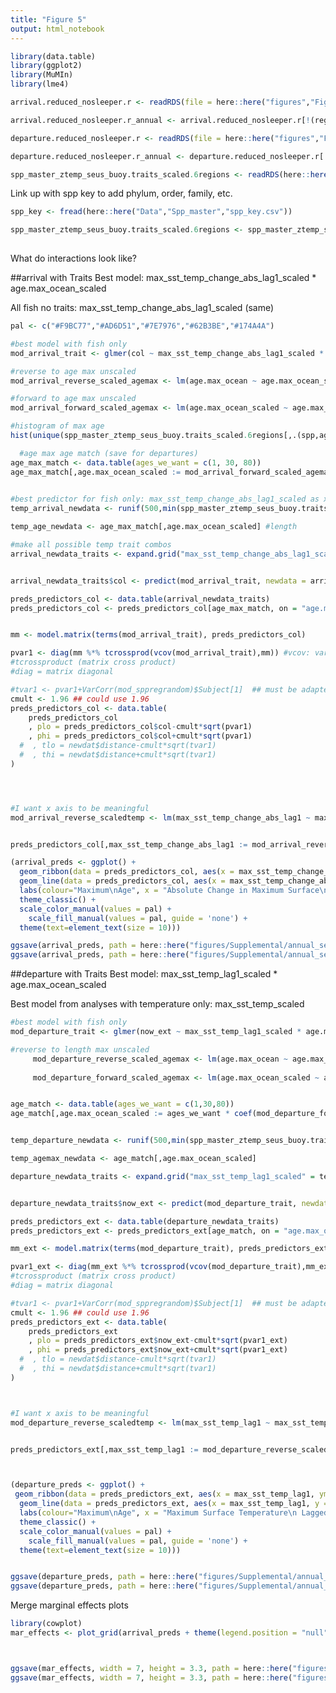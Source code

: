 ```yaml
---
title: "Figure 5"
output: html_notebook
---
```


```r
library(data.table)
library(ggplot2)
library(MuMIn)
library(lme4)

arrival.reduced_nosleeper.r <- readRDS(file = here::here("figures","Figure5","arrival.reduced_nosleeper.r.rds"))

arrival.reduced_nosleeper.r_annual <- arrival.reduced_nosleeper.r[!(reg %in% c("ai","goa","wctri"))]

departure.reduced_nosleeper.r <- readRDS(file = here::here("figures","Figure5","departure.reduced_nosleeper.r.rds"))

departure.reduced_nosleeper.r_annual <- departure.reduced_nosleeper.r[!(reg %in% c("ai","goa","wctri"))]

spp_master_ztemp_seus_buoy.traits_scaled.6regions <- readRDS(here::here("figures","Supplemental","annual_sensitivity","spp_master_ztemp_seus_buoy.traits_scaled.6regions.rds"))

```

Link up with spp key to add phylum, order, family, etc.
```r
spp_key <- fread(here::here("Data","Spp_master","spp_key.csv"))

spp_master_ztemp_seus_buoy.traits_scaled.6regions <- spp_master_ztemp_seus_buoy.traits_scaled.6regions[spp_key, on = "spp"]
    
```

What do interactions look like?

##arrival with Traits
Best model: max_sst_temp_change_abs_lag1_scaled	*	age.max_ocean_scaled

All fish no traits: max_sst_temp_change_abs_lag1_scaled (same)


```r
pal <- c("#F9BC77","#AD6D51","#7E7976","#62B3BE","#174A4A")

#best model with fish only 
mod_arrival_trait <- glmer(col ~ max_sst_temp_change_abs_lag1_scaled * age.max_ocean_scaled + (1|reg)  + (1|class) + (1|order) + (1|family) + (1|genus) + (1|spp), family = "binomial", data = arrival.reduced_nosleeper.r_annual, nAGQ = 0)

#reverse to age max unscaled
mod_arrival_reverse_scaled_agemax <- lm(age.max_ocean ~ age.max_ocean_scaled, data = spp_master_ztemp_seus_buoy.traits_scaled.6regions) 

#forward to age max unscaled
mod_arrival_forward_scaled_agemax <- lm(age.max_ocean_scaled ~ age.max_ocean, data = spp_master_ztemp_seus_buoy.traits_scaled.6regions) 

#histogram of max age
hist(unique(spp_master_ztemp_seus_buoy.traits_scaled.6regions[,.(spp,age.max_ocean)]$age.max_ocean))

  #age max age match (save for departures)
age_max_match <- data.table(ages_we_want = c(1, 30, 80))
age_max_match[,age.max_ocean_scaled := mod_arrival_forward_scaled_agemax$coefficients[1] + mod_arrival_forward_scaled_agemax$coefficients[2]*ages_we_want]
        

#best predictor for fish only: max_sst_temp_change_abs_lag1_scaled as x axis
temp_arrival_newdata <- runif(500,min(spp_master_ztemp_seus_buoy.traits_scaled.6regions$max_sst_temp_change_abs_lag1_scaled, na.rm = T), max(spp_master_ztemp_seus_buoy.traits_scaled.6regions$max_sst_temp_change_abs_lag1_scaled, na.rm = T))

temp_age_newdata <- age_max_match[,age.max_ocean_scaled] #length

#make all possible temp trait combos
arrival_newdata_traits <- expand.grid("max_sst_temp_change_abs_lag1_scaled" = temp_arrival_newdata, "age.max_ocean_scaled" = temp_age_newdata)


arrival_newdata_traits$col <- predict(mod_arrival_trait, newdata = arrival_newdata_traits, re.form = NA)

preds_predictors_col <- data.table(arrival_newdata_traits)
preds_predictors_col <- preds_predictors_col[age_max_match, on = "age.max_ocean_scaled"]


mm <- model.matrix(terms(mod_arrival_trait), preds_predictors_col)

pvar1 <- diag(mm %*% tcrossprod(vcov(mod_arrival_trait),mm)) #vcov: variance/covariance matrix for fitted model object
#tcrossproduct (matrix cross product)
#diag = matrix diagonal

#tvar1 <- pvar1+VarCorr(mod_sppregrandom)$Subject[1]  ## must be adapted for more complex models
cmult <- 1.96 ## could use 1.96
preds_predictors_col <- data.table(
    preds_predictors_col
    , plo = preds_predictors_col$col-cmult*sqrt(pvar1)
    , phi = preds_predictors_col$col+cmult*sqrt(pvar1)
  #  , tlo = newdat$distance-cmult*sqrt(tvar1)
  #  , thi = newdat$distance+cmult*sqrt(tvar1)
)




#I want x axis to be meaningful
mod_arrival_reverse_scaledtemp <- lm(max_sst_temp_change_abs_lag1 ~ max_sst_temp_change_abs_lag1_scaled, data = spp_master_ztemp_seus_buoy.traits_scaled.6regions)


preds_predictors_col[,max_sst_temp_change_abs_lag1 := mod_arrival_reverse_scaledtemp$coefficients[2]*max_sst_temp_change_abs_lag1_scaled + mod_arrival_reverse_scaledtemp$coefficients[1] ]

(arrival_preds <- ggplot() +
  geom_ribbon(data = preds_predictors_col, aes(x = max_sst_temp_change_abs_lag1, ymin = exp(plo)/(1+exp(plo)), ymax = exp(phi)/(1+exp(phi)), fill = as.factor(ages_we_want)), alpha = 0.2) +
  geom_line(data = preds_predictors_col, aes(x = max_sst_temp_change_abs_lag1, y = exp(col)/(1+exp(col)), color = as.factor(ages_we_want)),size = 0.7) +
  labs(colour="Maximum\nAge", x = "Absolute Change in Maximum Surface\nTemperature Lagged One Year (\u00B0C)", y = "Probability of Gain") +
  theme_classic() +
  scale_color_manual(values = pal) +
    scale_fill_manual(values = pal, guide = 'none') +
  theme(text=element_text(size = 10)))

ggsave(arrival_preds, path = here::here("figures/Supplemental/annual_sensitivity"), file = "predicted_probs_departure_maxlength_nosleeper_annual_only.jpg")
ggsave(arrival_preds, path = here::here("figures/Supplemental/annual_sensitivity"), file = "predicted_probs_departure_maxlength_nosleeper_annual_only.eps")


```

##departure with Traits
Best model: 		max_sst_temp_lag1_scaled	*	age.max_ocean_scaled

Best model from analyses with temperature only: max_sst_temp_scaled

```r
#best model with fish only 
mod_departure_trait <- glmer(now_ext ~ max_sst_temp_lag1_scaled * age.max_ocean_scaled + (1|reg)  + (1|class) + (1|order) + (1|family) + (1|genus) + (1|spp), family = "binomial", data = departure.reduced_nosleeper.r_annual, nAGQ = 0)

#reverse to length max unscaled
     mod_departure_reverse_scaled_agemax <- lm(age.max_ocean ~ age.max_ocean_scaled, data = spp_master_ztemp_seus_buoy.traits_scaled.6regions) 
      
     mod_departure_forward_scaled_agemax <- lm(age.max_ocean_scaled ~ age.max_ocean, data = spp_master_ztemp_seus_buoy.traits_scaled.6regions)


age_match <- data.table(ages_we_want = c(1,30,80))
age_match[,age.max_ocean_scaled := ages_we_want * coef(mod_departure_forward_scaled_agemax)[2] + coef(mod_departure_forward_scaled_agemax)[1]]


temp_departure_newdata <- runif(500,min(spp_master_ztemp_seus_buoy.traits_scaled.6regions$max_sst_temp_lag1_scaled, na.rm = T), max(spp_master_ztemp_seus_buoy.traits_scaled.6regions$max_sst_temp_lag1_scaled, na.rm = T))

temp_agemax_newdata <- age_match[,age.max_ocean_scaled]

departure_newdata_traits <- expand.grid("max_sst_temp_lag1_scaled" = temp_departure_newdata, "age.max_ocean_scaled" = temp_agemax_newdata)


departure_newdata_traits$now_ext <- predict(mod_departure_trait, newdata = departure_newdata_traits, re.form = NA)

preds_predictors_ext <- data.table(departure_newdata_traits)
preds_predictors_ext <- preds_predictors_ext[age_match, on = "age.max_ocean_scaled"]

mm_ext <- model.matrix(terms(mod_departure_trait), preds_predictors_ext)

pvar1_ext <- diag(mm_ext %*% tcrossprod(vcov(mod_departure_trait),mm_ext)) #vcov: variance/covariance matrix for fitted model object
#tcrossproduct (matrix cross product)
#diag = matrix diagonal

#tvar1 <- pvar1+VarCorr(mod_sppregrandom)$Subject[1]  ## must be adapted for more complex models
cmult <- 1.96 ## could use 1.96
preds_predictors_ext <- data.table(
    preds_predictors_ext
    , plo = preds_predictors_ext$now_ext-cmult*sqrt(pvar1_ext)
    , phi = preds_predictors_ext$now_ext+cmult*sqrt(pvar1_ext)
  #  , tlo = newdat$distance-cmult*sqrt(tvar1)
  #  , thi = newdat$distance+cmult*sqrt(tvar1)
)



#I want x axis to be meaningful
mod_departure_reverse_scaledtemp <- lm(max_sst_temp_lag1 ~ max_sst_temp_lag1_scaled, data = spp_master_ztemp_seus_buoy.traits_scaled.6regions)


preds_predictors_ext[,max_sst_temp_lag1 := mod_departure_reverse_scaledtemp$coefficients[2]*max_sst_temp_lag1_scaled + mod_departure_reverse_scaledtemp$coefficients[1] ]



(departure_preds <- ggplot() +
 geom_ribbon(data = preds_predictors_ext, aes(x = max_sst_temp_lag1, ymin = exp(plo)/(1+exp(plo)), ymax = exp(phi)/(1+exp(phi)), fill = as.factor(ages_we_want)), alpha = 0.2) +
  geom_line(data = preds_predictors_ext, aes(x = max_sst_temp_lag1, y = exp(now_ext)/(1+exp(now_ext)), color = as.factor(ages_we_want)),size = 0.7) +
  labs(colour="Maximum\nAge", x = "Maximum Surface Temperature\n Lagged One Year (\u00B0C)", y = "Probability of Loss") +
  theme_classic() +
  scale_color_manual(values = pal) +
    scale_fill_manual(values = pal, guide = 'none') +
  theme(text=element_text(size = 10)))


ggsave(departure_preds, path = here::here("figures/Supplemental/annual_sensitivity"), file = "predicted_probs_departure_maxlength_nosleeper_annual_only.jpg")
ggsave(departure_preds, path = here::here("figures/Supplemental/annual_sensitivity"), file = "predicted_probs_departure_maxlength_nosleeper_annual_only.eps")


```


Merge marginal effects plots
```r
library(cowplot)
mar_effects <- plot_grid(arrival_preds + theme(legend.position = "null"),departure_preds + theme(legend.position = "null"),get_legend(departure_preds),rel_widths = c(10,10,2), labels = c("a.","b.",""), label_size = 10, cols = 3, rows = 1)



ggsave(mar_effects, width = 7, height = 3.3, path = here::here("figures/Supplemental/annual_sensitivity"), file = "Figure5_margeffect_nosleeper_annual_only.jpg")
ggsave(mar_effects, width = 7, height = 3.3, path = here::here("figures/Supplemental/annual_sensitivity"), file = "Figure5_margeffect_nosleeper_annual_only.eps")

```